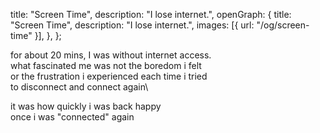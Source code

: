   title: "Screen Time",
  description: "I lose internet.",
  openGraph: {
    title: "Screen Time",
    description: "I lose internet.",
    images: [{ url: "/og/screen-time" }],
  },
};

for about 20 mins, I was without internet access.\
what fascinated me was not the boredom i felt\
or the frustration i experienced each time i tried\
to disconnect and connect again\

it was how quickly i was back happy\
once i was "connected" again
